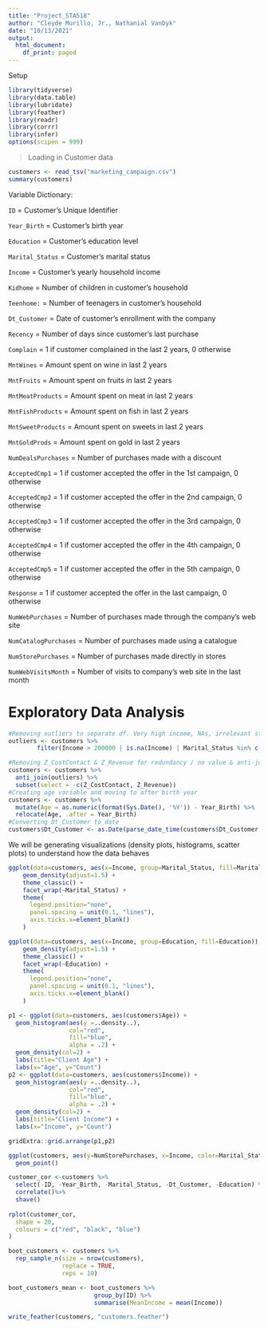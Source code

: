 ```yaml
---
title: "Project_STA518"
author: "Cleyde Murillo, Jr., Nathanial VanDyk"
date: "10/13/2021"
output:
  html_document:
    df_print: paged
---
```


Setup

```r
library(tidyverse)
library(data.table)
library(lubridate)
library(feather)
library(readr)
library(corrr)
library(infer)
options(scipen = 999)
```

> Loading in Customer data

```r
customers <- read_tsv("marketing_campaign.csv")
summary(customers)
```

Variable Dictionary:

`ID` = Customer's Unique Identifier

`Year_Birth` = Customer's birth year

`Education` = Customer's education level

`Marital_Status` = Customer's marital status

`Income` = Customer's yearly household income

`Kidhome` = Number of children in customer's household

`Teenhome:` = Number of teenagers in customer's household

`Dt_Customer` = Date of customer's enrollment with the company

`Recency` = Number of days since customer's last purchase

`Complain` = 1 if customer complained in the last 2 years, 0 otherwise

`MntWines` = Amount spent on wine in last 2 years

`MntFruits` = Amount spent on fruits in last 2 years

`MntMeatProducts` = Amount spent on meat in last 2 years

`MntFishProducts` = Amount spent on fish in last 2 years

`MntSweetProducts` = Amount spent on sweets in last 2 years

`MntGoldProds` = Amount spent on gold in last 2 years

`NumDealsPurchases` = Number of purchases made with a discount

`AcceptedCmp1` = 1 if customer accepted the offer in the 1st campaign, 0 otherwise

`AcceptedCmp2` = 1 if customer accepted the offer in the 2nd campaign, 0 otherwise

`AcceptedCmp3` = 1 if customer accepted the offer in the 3rd campaign, 0 otherwise

`AcceptedCmp4` = 1 if customer accepted the offer in the 4th campaign, 0 otherwise

`AcceptedCmp5` = 1 if customer accepted the offer in the 5th campaign, 0 otherwise

`Response` = 1 if customer accepted the offer in the last campaign, 0 otherwise

`NumWebPurchases` = Number of purchases made through the company’s web site

`NumCatalogPurchases` = Number of purchases made using a catalogue

`NumStorePurchases` = Number of purchases made directly in stores

`NumWebVisitsMonth` = Number of visits to company’s web site in the last month


Exploratory Data Analysis
===========================================

```r
#Removing outliers to separate df. Very high income, NAs, irrelevant statuses and unlikely ages: total 35 observations removed
outliers <- customers %>% 
        filter(Income > 200000 | is.na(Income) | Marital_Status %in% c('Absurd', 'Alone', 'YOLO') | Year_Birth < 1905)

#Removing Z_CostContact & Z_Revenue for redundancy / no value & anti-joining outliers df
customers <- customers %>% 
  anti_join(outliers) %>% 
  subset(select = -c(Z_CostContact, Z_Revenue))
#Creating age variable and moving to after birth year
customers <- customers %>% 
  mutate(Age = as.numeric(format(Sys.Date(), '%Y')) - Year_Birth) %>% 
  relocate(Age, .after = Year_Birth)
#Converting Dt_Customer to date
customers$Dt_Customer <- as.Date(parse_date_time(customers$Dt_Customer, c('dmy', 'ymd_HMS')))
```


We will be generating visualizations (density plots, histograms, scatter plots) to understand how the data behaves

```r
ggplot(data=customers, aes(x=Income, group=Marital_Status, fill=Marital_Status)) +
    geom_density(adjust=1.5) +
    theme_classic() +
    facet_wrap(~Marital_Status) +
    theme(
      legend.position="none",
      panel.spacing = unit(0.1, "lines"),
      axis.ticks.x=element_blank()
    )

ggplot(data=customers, aes(x=Income, group=Education, fill=Education)) +
    geom_density(adjust=1.5) +
    theme_classic() +
    facet_wrap(~Education) +
    theme(
      legend.position="none",
      panel.spacing = unit(0.1, "lines"),
      axis.ticks.x=element_blank()
    )
```

```r
p1 <- ggplot(data=customers, aes(customers$Age)) + 
  geom_histogram(aes(y =..density..), 
                 col="red", 
                 fill="blue", 
                 alpha = .2) + 
  geom_density(col=2) + 
  labs(title="Client Age") +
  labs(x="Age", y="Count")
p2 <- ggplot(data=customers, aes(customers$Income)) + 
  geom_histogram(aes(y =..density..), 
                 col="red", 
                 fill="blue", 
                 alpha = .2) + 
  geom_density(col=2) + 
  labs(title="Client Income") +
  labs(x="Income", y="Count")

gridExtra::grid.arrange(p1,p2)
```

```r
ggplot(customers, aes(y=NumStorePurchases, x=Income, color=Marital_Status)) +
  geom_point()
```

```r
customer_cor <-customers %>% 
  select(-ID, -Year_Birth, -Marital_Status, -Dt_Customer, -Education) %>% 
  correlate()%>%
  shave()
  
rplot(customer_cor,
  shape = 20,
  colours = c("red", "black", "blue")
)

```

```r
boot_customers <- customers %>%
  rep_sample_n(size = nrow(customers),
               replace = TRUE,
               reps = 10)

```

```r

boot_customers_mean <- boot_customers %>%
                        group_by(ID) %>% 
                        summarise(MeanIncome = mean(Income))

```

```r
write_feather(customers, "customers.feather")

```

